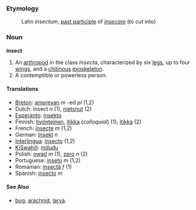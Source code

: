===Etymology===

:Latin ''insectum'', [[past participle]] of ''[[insecare]]'' (to cut into)

===Noun===
'''insect'''

#An [[arthropod]] in the class ''Insecta'', characterized by six [[leg]]s, up to four [[wing]]s, and a [[chitin]]ous [[exoskeleton]].
#A contemptible or powerless person.

====Translations====
*[[Breton]]: [[amprevan]] ''m'' -ed ''pl'' (1,2)
*Dutch: insect ''n'' (1), [[nietsnut]] (2)
*[[Esperanto]]: [[insekto]]
*Finnish: [[hyönteinen]], [[itikka]] (''colloquial'') (1); [[itikka]] (2)
*French: [[insecte]] ''m'' (1,2)
*German: [[Insekt]] ''n''
*[[Interlingua]]: [[insecto]] (1,2)
*[[KiSwahili]]: [[mdudu]]
*Polish: [[owad]] ''m'' (1), [[zero]] ''n'' (2)
*Portuguese: [[inseto]] ''m'' (1,2)
*Romanian: [[insectă]] ''f'' (1)
*Spanish: [[insecto]] ''m''

====See Also====
*[[bug]], [[arachnid]], [[larva]].
